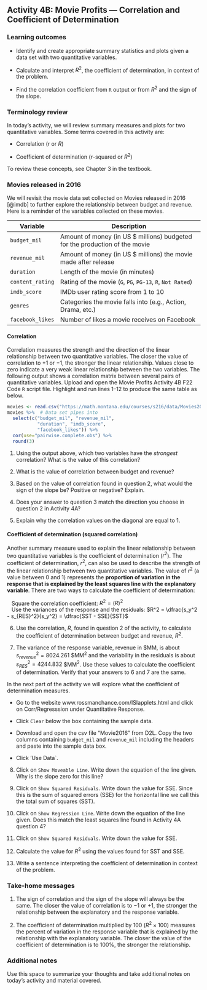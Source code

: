 ## Activity 4B:  Movie Profits --- Correlation and Coefficient of Determination

\setstretch{1}

### Learning outcomes

* Identify and create appropriate summary statistics and plots
  given a data set with two quantitative variables.
  
* Calculate and interpret $R^2$, the coefficient of determination, in context of the problem.

* Find the correlation coefficient from `R` output or from $R^2$ and the sign of the slope.

### Terminology review

In today's activity, we will review summary measures and plots for two quantitative variables.  Some terms covered in this activity are:

* Correlation ($r$ or $R$)

* Coefficient of determination ($r$-squared or $R^2$)

To review these concepts, see Chapter 3 in the textbook.  

### Movies released in 2016

We will revisit the movie data set collected on Movies released in 2016 [@imdb] to further explore the relationship between budget and revenue. Here is a reminder of the variables collected on these movies.

| **Variable** 	| **Description** |
|----	|-------------	|
| `budget_mil` | Amount of money (in US $ millions) budgeted for the production of the movie |
| `revenue_mil` | Amount of money (in US $ millions) the movie made after release|
| `duration` | Length of the movie (in minutes)|
| `content_rating` | Rating of the movie (`G`, `PG`, `PG-13`, `R`, `Not Rated`)|
| `imdb_score` | IMDb user rating score from 1 to 10 |
| `genres` | Categories the movie falls into (e.g., Action, Drama, etc.) |
| `facebook_likes` | Number of likes a movie receives on Facebook |

\newpage

#### Correlation  {-}

Correlation measures the strength and the direction of the linear relationship between two quantitative variables.  The closer the value of correlation to $+1$ or $-1$, the stronger the linear relationship.  Values close to zero indicate a very weak linear relationship between the two variables.  The following output shows a correlation matrix between several pairs of quantitative variables.  Upload and open the Movie Profits Activity 4B F22 Code `R` script file. Highlight and run lines 1--12 to produce the same table as below.


```r
movies <- read.csv("https://math.montana.edu/courses/s216/data/Movies2016.csv") # Reads in data set
movies %>%  # Data set pipes into
  select(c("budget_mil", "revenue_mil", 
           "duration", "imdb_score", 
           "facebook_likes")) %>%
  cor(use="pairwise.complete.obs") %>%
  round(3)
```

1.  Using the output above, which two variables have the *strongest* correlation? What is the value of this correlation?

\vspace{0.5in}

2.  What is the value of correlation between budget and revenue?

\vspace{0.3in}

3.  Based on the value of correlation found in question 2, what would the sign of the slope be? Positive or negative?  Explain.

\vspace{0.5in}

4.  Does your answer to question 3 match the direction you choose in question 2 in Activity 4A?

\vspace{0.3in}

5.  Explain why the correlation values on the diagonal are equal to 1.

\vspace{0.8in}
\newpage

#### Coefficient of determination (squared correlation) {-}

Another summary measure used to explain the linear relationship between two quantitative variables is the coefficient of determination ($r^2$). The coefficient of determination, $r^2$, can also be used to describe the strength of the linear relationship between two quantitative variables. The value of $r^2$ (a value between 0 and 1) represents the **proportion of variation in the response that is explained by the least squares line with the explanatory variable**.  There are two ways to calculate the coefficient of determination: 

|    Square the correlation coefficient:  $R^2 = (R)^2$

|    Use the variances of the response and the residuals:  $R^2 = \dfrac{s_y^2 - s_{RES}^2}{s_y^2} = \dfrac{SST - SSE}{SST}$


6.  Use the correlation, $R$, found in question 2 of the activity, to calculate the coefficient of determination between budget and revenue, $R^2$.

\vspace{.4in}

7.  The variance of the response variable, revenue in \$MM, is about $s_{revenue}^2 = 8024.261$ \$MM$^2$  and the variability in the residuals is about $s_{RES}^2 = 4244.832$ \$MM$^2$.  Use these values to calculate the coefficient of determination.  Verify that your answers to 6 and 7 are the same.

\vspace{1in}

In the next part of the activity we will explore what the coefficient of determination measures. 

* Go to the website www.rossmanchance.com/ISIapplets.html and click on Corr/Regresssion under Quantitative Response.  

* Click `Clear` below the box containing the sample data. 

* Download and open the csv file "Movie2016" from D2L.  Copy the two columns containing `budget_mil` and `revenue_mil` including the headers and paste into the sample data box.  

* Click 'Use Data`.

8.  Click on `Show Moveable Line`.  Write down the equation of the line given.  Why is the slope zero for this line?

\vspace{0.8in}

9.  Click on `Show Squared Residuals`.  Write down the value for SSE.  Since this is the sum of squared errors (SSE) for the horizontal line we call this the total sum of squares (SST).

\newpage

10. Click on `Show Regression Line`.  Write down the equation of the line given.  Does this match the least squares line found in Activity 4A question 4?

\vspace{1in}

11. Click on `Show Squared Residuals`.  Write down the value for SSE.

\vspace{0.5in}

12.  Calculate the value for $R^2$ using the values found for SST and SSE.  

\vspace{1in}

13.  Write a sentence interpreting the coefficient of determination in context of the problem.

\newpage


### Take-home messages

1. The sign of correlation and the sign of the slope will always be the same.  The closer the value of correlation is to $-1$ or $+1$, the stronger the relationship between the explanatory and the response variable.  

2.  The coefficient of determination multiplied by 100 ($R^2 \times 100$) measures the percent of variation in the response variable that is explained by the relationship with the explanatory variable.  The closer the value of the coefficient of determination is to 100%, the stronger the relationship.

### Additional notes

Use this space to summarize your thoughts and take additional notes on today's activity and material covered.

\newpage